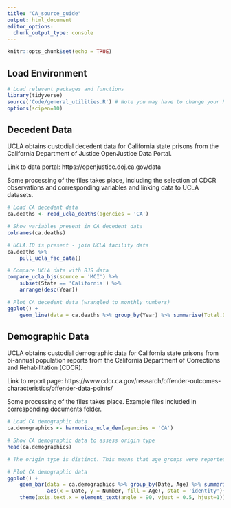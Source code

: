 ```yaml
---
title: "CA_source_guide"
output: html_document
editor_options: 
  chunk_output_type: console
---
```


```r
knitr::opts_chunk$set(echo = TRUE)
```

## Load Environment

```r
# Load relevent packages and functions
library(tidyverse)
source('Code/general_utilities.R') # Note you may have to change your Rmarkdown option for evaluate chunks to project instead of document
options(scipen=10)
```

## Decedent Data

UCLA obtains custodial decedent data for California state prisons from the California Department of Justice OpenJustice Data Portal.

Link to data portal: https://openjustice.doj.ca.gov/data

Some processing of the files takes place, including the selection of CDCR observations and corresponding variables and linking data 
to UCLA datasets. 

```r
# Load CA decedent data
ca.deaths <- read_ucla_deaths(agencies = 'CA')

# Show variables present in CA decedent data
colnames(ca.deaths)

# UCLA.ID is present - join UCLA facility data
ca.deaths %>%
    pull_ucla_fac_data()

# Compare UCLA data with BJS data
compare_ucla_bjs(source = 'MCI') %>%
    subset(State == 'California') %>%
    arrange(desc(Year))

# Plot CA decedent data (wrangled to monthly numbers)
ggplot() +
    geom_line(data = ca.deaths %>% group_by(Year) %>% summarise(Total.Deaths = n()),aes(x = Year, y = Total.Deaths))

```


## Demographic Data

UCLA obtains custodial demographic data for California state prisons from bi-annual population reports from the California Department of Corrections and Rehabilitation (CDCR).

Link to report page: https://www.cdcr.ca.gov/research/offender-outcomes-characteristics/offender-data-points/

Some processing of the files takes place. Example files included in corresponding documents folder. 

```r
# Load CA demographic data
ca.demographics <- harmonize_ucla_dem(agencies = 'CA')

# Show CA demographic data to assess origin type
head(ca.demographics)

# The origin type is distinct. This means that age groups were reported seperately from sex groups for demographic data. In order to construct age and sex groups for a date from this distinct data, we applied reported sex ratios to each age group. This assumption is likely incorrect.

# Plot CA demographic data 
ggplot() +
    geom_bar(data = ca.demographics %>% group_by(Date, Age) %>% summarise(Number = sum(Number, na.rm = TRUE)),
             aes(x = Date, y = Number, fill = Age), stat = 'identity')+
    theme(axis.text.x = element_text(angle = 90, vjust = 0.5, hjust=1)) # To see dates on x axis



```





